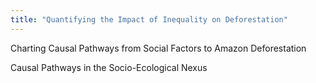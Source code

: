 ```yaml
---
title: "Quantifying the Impact of Inequality on Deforestation"
---
```


Charting Causal Pathways from Social Factors to Amazon Deforestation

Causal Pathways in the Socio-Ecological Nexus
